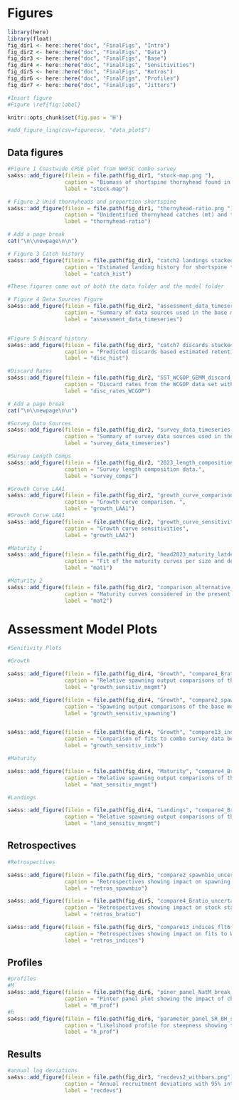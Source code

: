 \clearpage
# Figures

```r
library(here)
library(float)
fig_dir1 <- here::here("doc", "FinalFigs", "Intro")
fig_dir2 <- here::here("doc", "FinalFigs", "Data")
fig_dir3 <- here::here("doc", "FinalFigs", "Base")
fig_dir4 <- here::here("doc", "FinalFigs", "Sensitivities")
fig_dir5 <- here::here("doc", "FinalFigs", "Retros")
fig_dir6 <- here::here("doc", "FinalFigs", "Profiles")
fig_dir7 <- here::here("doc", "FinalFigs", "Jitters")

#Insert figure 
#Figure \ref{fig:label}
```

```r
knitr::opts_chunk$set(fig.pos = 'H')
```


```r
#add_figure_ling(csv=figurecsv, "data_plot$")
```


## Data figures

```r
#Figure 1 Coastwide CPUE plot from NWFSC combo survey
sa4ss::add_figure(filein = file.path(fig_dir1, "stock-map.png "), 
                  caption = "Biomass of shortspine thornyhead found in the NWFSC West Coast Groundfish Bottom Trawl Survey annual survey (2003-2022) coastwide.", 
                  label = "stock-map")

# Figure 2 Unid thornyheads and proportion shortspine
sa4ss::add_figure(filein = file.path(fig_dir1, "thornyhead-ratio.png "), 
                  caption = "Unidentified thornyhead catches (mt) and the proportion identified as shortspines, calculated as the ratio of shortspine thornyhead catches to combined longspine and shortspine catches.", 
                  label = "thornyhead-ratio")

# Add a page break
cat("\n\\newpage\n\n")
```

\clearpage

```r
# Figure 3 Catch history
sa4ss::add_figure(filein = file.path(fig_dir3, "catch2 landings stacked.png"), 
                  caption = "Estimated landing history for shortspine thornyhead.", 
                  label = "catch_hist")
```

\newpage

```r
#These figures come out of both the data folder and the model folder

# Figure 4 Data Sources Figure
sa4ss::add_figure(filein = file.path(fig_dir2, "assessment_data_timeseries.png"), 
                  caption = "Summary of data sources used in the base model.", 
                  label = "assessment_data_timeseries")


#Figure 5 Discard history
sa4ss::add_figure(filein = file.path(fig_dir3, "catch7 discards stacked plot (depends on multiple fleets).png"), 
                  caption = "Predicted discards based estimated retention and selectivity for each fleet.", 
                  label = "disc_hist")

#Discard Rates 
sa4ss::add_figure(filein = file.path(fig_dir2, "SST_WCGOP_GEMM_discard_rates_3fleet.png"), 
                  caption = "Discard rates from the WCGOP data set with catch share and non-catch share considerations from the GEMM dataset.", 
                  label = "disc_rates_WCGOP")

# Add a page break
cat("\n\\newpage\n\n")

#Survey Data Sources 
sa4ss::add_figure(filein = file.path(fig_dir2, "survey_data_timeseries.png"), 
                  caption = "Summary of survey data sources used in the base model.", 
                  label = "survey_data_timeseries")

#Survey Length Comps 
sa4ss::add_figure(filein = file.path(fig_dir2, "2023_length_compositions.png"), 
                  caption = "Survey length composition data.", 
                  label = "survey_comps")

#Growth Curve LAA1
sa4ss::add_figure(filein = file.path(fig_dir2, "growth_curve_comparison_LAA1.png"), 
                  caption = "Growth curve comparison. ", 
                  label = "growth_LAA1")
#Growth Curve LAA1
sa4ss::add_figure(filein = file.path(fig_dir2, "growth_curve_sensitivities_LAA2.png"), 
                  caption = "Growth curve sensitivities", 
                  label = "growth_LAA2")

#Maturity 1
sa4ss::add_figure(filein = file.path(fig_dir2, "head2023_maturity_latdepth_glm_fit.png"), 
                  caption = "Fit of the maturity curves per size and depth classes. Classes are designed for visual check of the model predictions only since the model assumes continuous and not categorical response to these variables.", 
                  label = "mat1")

#Maturity 2
sa4ss::add_figure(filein = file.path(fig_dir2, "comparison_alternative_maturity_curves.png"), 
                  caption = "Maturity curves considered in the present assessment (Head (2023)) and alternative versions considered in the sensitivity analysis.", 
                  label = "mat2")

```

# Assessment Model Plots 
```r

#Senitivity Plots 

#Growth

sa4ss::add_figure(filein = file.path(fig_dir4, "Growth", "compare4_Bratio_uncertainty.png"), 
                  caption = "Relative spawning output comparisons of the base model and high growth and low growth assumptions.", 
                  label = "growth_sensitiv_mngmt")

sa4ss::add_figure(filein = file.path(fig_dir4, "Growth", "compare2_spawnbio_uncertainty.png"), 
                  caption = "Spawning output comparisons of the base model and high growth and low growth assumptions.", 
                  label = "growth_sensitiv_spawning")


sa4ss::add_figure(filein = file.path(fig_dir4, "Growth", "compare13_indices_flt6"), 
                  caption = "Comparison of fits to combo survey data between the base model and high growth and low growth sensitivities.", 
                  label = "growth_sensitiv_indx")

#Maturity

sa4ss::add_figure(filein = file.path(fig_dir4, "Maturity", "compare4_Bratio_uncertainty.png"), 
                  caption = "Relative spawning output comparisons of the base model and maturity sensitivities.", 
                  label = "mat_sensitiv_mngmt")

#Landings 

sa4ss::add_figure(filein = file.path(fig_dir4, "Landings", "compare4_Bratio_uncertainty.png"), 
                  caption = "Relative spawning output comparisons of the base model and landing sensitivities.", 
                  label = "land_sensitiv_mngmt")
```
## Retrospectives 
```r

#Retrospectives

sa4ss::add_figure(filein = file.path(fig_dir5, "compare2_spawnbio_uncertainty.png"), 
                  caption = "Retrospectives showing impact on spawning output.", 
                  label = "retros_spawnbio")

sa4ss::add_figure(filein = file.path(fig_dir5, "compare4_Bratio_uncertainty.png"), 
                  caption = "Retrospectives showing impact on stock status.", 
                  label = "retros_bratio")

sa4ss::add_figure(filein = file.path(fig_dir5, "compare13_indices_flt6.png"), 
                  caption = "Retrospectives showing impact on fits to WCGBTS index.", 
                  label = "retros_indices")
```
## Profiles 
```r

#profiles 
#M
sa4ss::add_figure(filein = file.path(fig_dir6, "piner_panel_NatM_break_1_Fem_GP_1.png"), 
                  caption = "Pinter panel plot showing the impact of changing natural mortality on the overall (top), length composition (middle), and survy (bottom) likeihoods.", 
                  label = "M_prof")
#h
sa4ss::add_figure(filein = file.path(fig_dir6, "parameter_panel_SR_BH_steep.png"), 
                  caption = "Likelihood profile for steepness showing the impact of the steepness value on the change in log likelihood (top-left), the fraction of unfished biomass (top-right), initial spawning biomass (bottom-left) and the terminal year of spawning biomass (bottom-right).", 
                  label = "h_prof")

```
## Results 
```r

#annual log deviations
sa4ss::add_figure(filein = file.path(fig_dir3, "recdevs2_withbars.png"), 
                  caption = "Annual recruitment deviations with 95% intervals", 
                  label = "recdevs")
```
